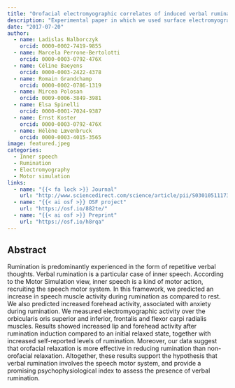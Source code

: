 ```yaml
---
title: "Orofacial electromyographic correlates of induced verbal rumination"
description: "Experimental paper in which we used surface electromyography as a physiological marker of induced mental rumination."
date: "2017-07-20"
author: 
  - name: Ladislas Nalborczyk
    orcid: 0000-0002-7419-9855
  - name: Marcela Perrone-Bertolotti
    orcid: 0000-0003-0792-476X
  - name: Céline Baeyens
    orcid: 0000-0003-2422-4378
  - name: Romain Grandchamp
    orcid: 0000-0002-0786-1319
  - name: Mircea Polosan
    orcid: 0009-0006-3849-3981
  - name: Elsa Spinelli
    orcid: 0000-0001-7024-9387
  - name: Ernst Koster
    orcid: 0000-0003-0792-476X
  - name: Hélène Lœvenbruck
    orcid: 0000-0003-4015-3565
image: featured.jpeg
categories:
  - Inner speech
  - Rumination
  - Electromyography
  - Motor simulation
links:
  - name: "{{< fa lock >}} Journal"
    url: "http://www.sciencedirect.com/science/article/pii/S0301051117300820"
  - name: "{{< ai osf >}} OSF project"
    url: "https://osf.io/882te/"
  - name: "{{< ai osf >}} Preprint"
    url: "https://osf.io/h8rqa"
---
```


## Abstract

Rumination is predominantly experienced in the form of repetitive verbal thoughts. Verbal rumination is a particular case of inner speech. According to the Motor Simulation view, inner speech is a kind of motor action, recruiting the speech motor system. In this framework, we predicted an increase in speech muscle activity during rumination as compared to rest. We also predicted increased forehead activity, associated with anxiety during rumination. We measured electromyographic activity over the orbicularis oris superior and inferior, frontalis and flexor carpi radialis muscles. Results showed increased lip and forehead activity after rumination induction compared to an initial relaxed state, together with increased self-reported levels of rumination. Moreover, our data suggest that orofacial relaxation is more effective in reducing rumination than non-orofacial relaxation. Altogether, these results support the hypothesis that verbal rumination involves the speech motor system, and provide a promising psychophysiological index to assess the presence of verbal rumination.
